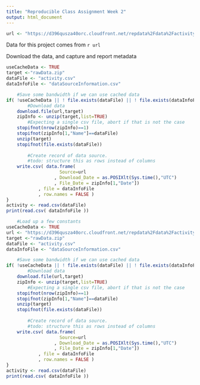 ---
title: "Reproducible Class Assignment Week 2"
output: html_document
---

```{r}
url <- "https://d396qusza40orc.cloudfront.net/repdata%2Fdata%2Factivity.zip"
```

Data for this project comes from `r url`

Download the data, and capture and report metadata


```{r}
useCacheData <- TRUE
target <-"rawData.zip"
dataFile <- "activity.csv"
dataInfoFile <- "dataSourceInformation.csv"

    #Save some bandwidth if we can use cached data
if( !useCacheData || ! file.exists(dataFile) || ! file.exists(dataInfoFile )) {
        #Download data
    download.file(url,target)
    zipInfo <- unzip(target,list=TRUE)
        #Expecting a single csv file, abort if that is not the case
    stopifnot(nrow(zipInfo)==1)
    stopifnot(zipInfo[1,"Name"]==dataFile)
    unzip(target)
    stopifnot(file.exists(dataFile))
    
        #Create record of data source.
        #todo: structure this as rows instead of columns
    write.csv( data.frame(
                    Source=url
                  , Download_Date = as.POSIXlt(Sys.time(),"UTC")
                  , File_Date = zipInfo[1,"Date"])
            , file = dataInfoFile
            , row.names = FALSE )
}
activity <- read.csv(dataFile)
print(read.csv( dataInfoFile ))
```



```{r}

    #Load up a few constants
useCacheData <- TRUE
url <- "https://d396qusza40orc.cloudfront.net/repdata%2Fdata%2Factivity.zip"
target <-"rawData.zip"
dataFile <- "activity.csv"
dataInfoFile <- "dataSourceInformation.csv"

    #Save some bandwidth if we can use cached data
if( !useCacheData || ! file.exists(dataFile) || ! file.exists(dataInfoFile )) {
        #Download data
    download.file(url,target)
    zipInfo <- unzip(target,list=TRUE)
        #Expecting a single csv file, abort if that is not the case
    stopifnot(nrow(zipInfo)==1)
    stopifnot(zipInfo[1,"Name"]==dataFile)
    unzip(target)
    stopifnot(file.exists(dataFile))
    
        #Create record of data source.
        #todo: structure this as rows instead of columns
    write.csv( data.frame(
                    Source=url
                  , Download_Date = as.POSIXlt(Sys.time(),"UTC")
                  , File_Date = zipInfo[1,"Date"])
            , file = dataInfoFile
            , row.names = FALSE )
}
activity <- read.csv(dataFile)
print(read.csv( dataInfoFile ))
```


